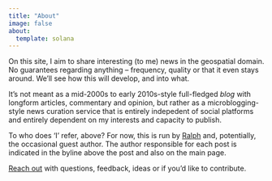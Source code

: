```yaml
---
title: "About"
image: false
about:
  template: solana
---
```


On this site, I aim to share interesting (to me) news in the geospatial domain. 
No guarantees regarding anything – frequency, quality or that it even stays 
around. We'll see how this will develop, and into what. 

It's not meant as a mid-2000s to early 2010s-style full-fledged *blog* with 
longform articles, commentary and opinion, but rather as a microblogging-style 
news curation service that is entirely indepedent of social platforms and 
entirely dependent on my interests and capacity to publish. 

To who does 'I' refer, above? For now, this is run by 
[Ralph](https://ralphstraumann.ch) and, potentially, the occasional guest 
author. The author responsible for each post is indicated in the byline above 
the post and also on the main page.

[Reach out](mailto:mail@ralphstraumann.ch) with questions, feedback, ideas or 
if you'd like to contribute.
